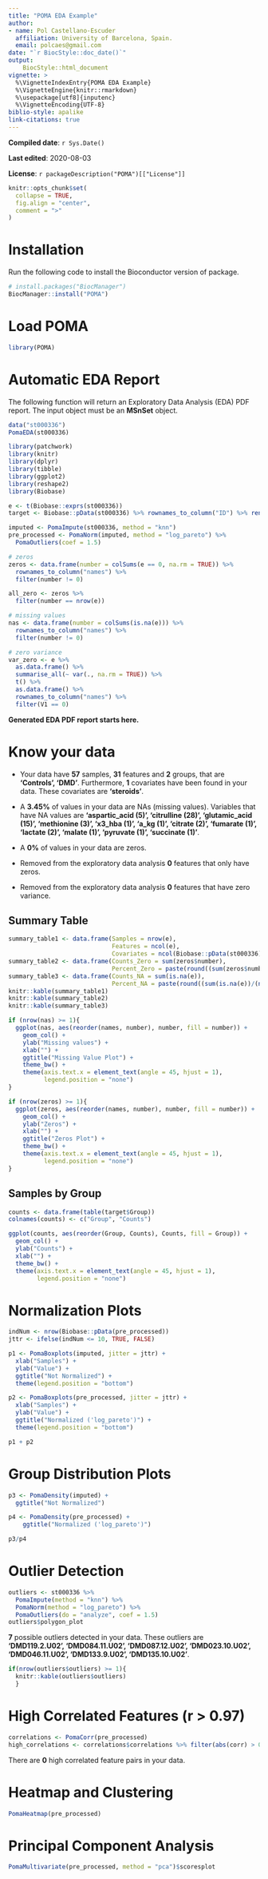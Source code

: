 ```yaml
---
title: "POMA EDA Example"
author: 
- name: Pol Castellano-Escuder
  affiliation: University of Barcelona, Spain.
  email: polcaes@gmail.com
date: "`r BiocStyle::doc_date()`"
output: 
    BiocStyle::html_document
vignette: >
  %\VignetteIndexEntry{POMA EDA Example}
  %\VignetteEngine{knitr::rmarkdown}
  %\usepackage[utf8]{inputenc}
  %\VignetteEncoding{UTF-8}
biblio-style: apalike
link-citations: true
---
```


**Compiled date**: `r Sys.Date()`

**Last edited**: 2020-08-03

**License**: `r packageDescription("POMA")[["License"]]`

```r
knitr::opts_chunk$set(
  collapse = TRUE,
  fig.align = "center",
  comment = ">"
)
```

# Installation

Run the following code to install the Bioconductor version of package.        

```r
# install.packages("BiocManager")
BiocManager::install("POMA")
```

# Load POMA 

```r
library(POMA)
```

# Automatic EDA Report 

The following function will return an Exploratory Data Analysis (EDA) PDF report. The input object must be an **MSnSet** object.     

```r
data("st000336")
PomaEDA(st000336)
```

```r
library(patchwork)
library(knitr)
library(dplyr)
library(tibble)
library(ggplot2)
library(reshape2)
library(Biobase)

e <- t(Biobase::exprs(st000336))
target <- Biobase::pData(st000336) %>% rownames_to_column("ID") %>% rename(Group = 2) %>% select(ID, Group)
```

```r
imputed <- PomaImpute(st000336, method = "knn")
pre_processed <- PomaNorm(imputed, method = "log_pareto") %>%
  PomaOutliers(coef = 1.5)
```

```r
# zeros
zeros <- data.frame(number = colSums(e == 0, na.rm = TRUE)) %>%
  rownames_to_column("names") %>%
  filter(number != 0)

all_zero <- zeros %>% 
  filter(number == nrow(e))

# missing values
nas <- data.frame(number = colSums(is.na(e))) %>%
  rownames_to_column("names") %>%
  filter(number != 0)

# zero variance
var_zero <- e %>%
  as.data.frame() %>%
  summarise_all(~ var(., na.rm = TRUE)) %>%
  t() %>%
  as.data.frame() %>%
  rownames_to_column("names") %>%
  filter(V1 == 0)
```

**Generated EDA PDF report starts here.**    

# Know your data

  - Your data have **57** samples, **31** features and **2** groups, that are **‘Controls’, ‘DMD’**. Furthermore, **1** covariates have been found in your data. These covariates are **‘steroids’**.      

  - A **3.45%** of values in your data are NAs (missing values). Variables that have NA values are **‘aspartic_acid (5)’, ‘citrulline (28)’, ‘glutamic_acid (15)’, ‘methionine (3)’, ‘x3_hba (1)’, ‘a_kg (1)’, ‘citrate (2)’, ‘fumarate (1)’, ‘lactate (2)’, ‘malate (1)’, ‘pyruvate (1)’, ‘succinate (1)’**.      

  - A **0%** of values in your data are zeros.     

  - Removed from the exploratory data analysis **0** features that only have zeros.     

  - Removed from the exploratory data analysis **0** features that have zero variance.      

## Summary Table

```r
summary_table1 <- data.frame(Samples = nrow(e),
                             Features = ncol(e),
                             Covariates = ncol(Biobase::pData(st000336)) - 1)
summary_table2 <- data.frame(Counts_Zero = sum(zeros$number),
                             Percent_Zero = paste(round((sum(zeros$number)/(nrow(e)*ncol(e)))*100, 2), "%"))
summary_table3 <- data.frame(Counts_NA = sum(is.na(e)),
                             Percent_NA = paste(round((sum(is.na(e))/(nrow(e)*ncol(e)))*100, 2), "%")) 
knitr::kable(summary_table1)
knitr::kable(summary_table2)
knitr::kable(summary_table3)
```

```r
if (nrow(nas) >= 1){
  ggplot(nas, aes(reorder(names, number), number, fill = number)) +
    geom_col() +
    ylab("Missing values") +
    xlab("") +
    ggtitle("Missing Value Plot") +
    theme_bw() + 
    theme(axis.text.x = element_text(angle = 45, hjust = 1),
          legend.position = "none")
}
```

```r
if (nrow(zeros) >= 1){
  ggplot(zeros, aes(reorder(names, number), number, fill = number)) +
    geom_col() +
    ylab("Zeros") +
    xlab("") +
    ggtitle("Zeros Plot") +
    theme_bw() + 
    theme(axis.text.x = element_text(angle = 45, hjust = 1),
          legend.position = "none")
}
```

## Samples by Group

```r
counts <- data.frame(table(target$Group))
colnames(counts) <- c("Group", "Counts")

ggplot(counts, aes(reorder(Group, Counts), Counts, fill = Group)) +
  geom_col() +
  ylab("Counts") +
  xlab("") +
  theme_bw() + 
  theme(axis.text.x = element_text(angle = 45, hjust = 1),
        legend.position = "none")
```

# Normalization Plots

```r
indNum <- nrow(Biobase::pData(pre_processed))
jttr <- ifelse(indNum <= 10, TRUE, FALSE)

p1 <- PomaBoxplots(imputed, jitter = jttr) +
  xlab("Samples") +
  ylab("Value") +
  ggtitle("Not Normalized") +
  theme(legend.position = "bottom")

p2 <- PomaBoxplots(pre_processed, jitter = jttr) +
  xlab("Samples") +
  ylab("Value") +
  ggtitle("Normalized ('log_pareto')") +
  theme(legend.position = "bottom")

p1 + p2
```
  
# Group Distribution Plots

```r
p3 <- PomaDensity(imputed) +
  ggtitle("Not Normalized")

p4 <- PomaDensity(pre_processed) +
    ggtitle("Normalized ('log_pareto')")

p3/p4
```

# Outlier Detection

```r
outliers <- st000336 %>% 
  PomaImpute(method = "knn") %>%
  PomaNorm(method = "log_pareto") %>%
  PomaOutliers(do = "analyze", coef = 1.5)
outliers$polygon_plot
```

**7** possible outliers detected in your data. These outliers are **‘DMD119.2.U02’, ‘DMD084.11.U02’, ‘DMD087.12.U02’, ‘DMD023.10.U02’, ‘DMD046.11.U02’, ‘DMD133.9.U02’, ‘DMD135.10.U02’**.

```r
if(nrow(outliers$outliers) >= 1){
  knitr::kable(outliers$outliers)
  }
```

# High Correlated Features (r > 0.97)

```r
correlations <- PomaCorr(pre_processed)
high_correlations <- correlations$correlations %>% filter(abs(corr) > 0.97)
```

There are **0** high correlated feature pairs in your data.

# Heatmap and Clustering

```r
PomaHeatmap(pre_processed)
```

# Principal Component Analysis

```r
PomaMultivariate(pre_processed, method = "pca")$scoresplot
```

